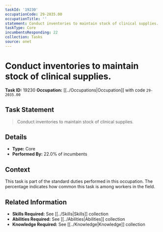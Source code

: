 ```yaml
---
taskId: '19230'
occupationCode: 29-2035.00
occupationTitle: ''
statement: Conduct inventories to maintain stock of clinical supplies.
taskType: Core
incumbentsResponding: 22
collection: Tasks
source: onet
---
```

# Conduct inventories to maintain stock of clinical supplies.

**Task ID:** 19230
**Occupation:** [[../Occupations|Occupation]] with code `29-2035.00`

## Task Statement

> Conduct inventories to maintain stock of clinical supplies.

## Details

- **Type:** Core
- **Performed By:** 22.0% of incumbents

## Context

This task is part of the standard duties performed in this occupation. The percentage indicates how common this task is among workers in the field.

## Related Information

- **Skills Required:** See [[../Skills|Skills]] collection
- **Abilities Required:** See [[../Abilities|Abilities]] collection
- **Knowledge Required:** See [[../Knowledge|Knowledge]] collection
